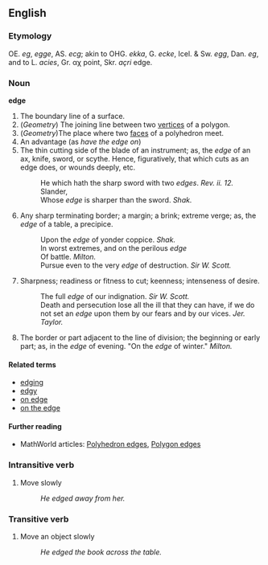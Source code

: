 ==English==

===Etymology===
OE. ''eg'',
''egge'', AS. ''ecg''; akin to OHG. ''ekka'', G.
''ecke'', Icel. & Sw. ''egg'', Dan. ''eg'', and to L.
''acies'', Gr. &alpha;&chi;<!-- need to double-check; was 'akh` --> point, Skr. ''a&ccedil;ri''
edge.

===Noun===
'''edge'''

#The boundary line of a surface.
#(''Geometry'') The joining line between two [[vertex|vertices]] of a polygon.
#(''Geometry'')The place where two [[face]]s of a polyhedron meet.
#An advantage (as ''have the edge on'')
# The thin cutting side of the blade of an instrument; as, the ''edge'' of an ax, knife, sword, or scythe. Hence, figuratively, that which cuts as an edge does, or wounds deeply, etc.
#:He which hath the sharp sword with two ''edges''. ''Rev. ii. 12.''
#:Slander,<BR> Whose ''edge'' is sharper than the sword. ''Shak.''
# Any sharp terminating border; a margin; a brink; extreme verge; as, the ''edge'' of a table, a precipice.
#:Upon the ''edge'' of yonder coppice. ''Shak.''
#:In worst extremes, and on the perilous ''edge''<BR> Of battle. ''Milton.''
#:Pursue even to the very ''edge'' of destruction. ''Sir W. Scott.''
# Sharpness; readiness or fitness to cut; keenness; intenseness of desire.
#:The full ''edge'' of our indignation. ''Sir W. Scott.''
#:Death and persecution lose all the ill that they can have, if we do not set an ''edge'' upon them by our fears and by our vices. ''Jer. Taylor.''
# The border or part adjacent to the line of division; the beginning or early part; as, in the ''edge'' of evening. "On the ''edge'' of winter."  ''Milton.''

====Related terms====
*[[edging]]
*[[edgy]]
*[[on edge]]
*[[on the edge]]

====Further reading====
*MathWorld articles: [http://mathworld.wolfram.com/PolyhedronEdge.html Polyhedron edges], [http://mathworld.wolfram.com/PolygonEdge.html Polygon edges]

===Intransitive verb===
#Move slowly
#:''He edged away from her.''

===Transitive verb===
#Move an object slowly
#:''He edged the book across the table.''